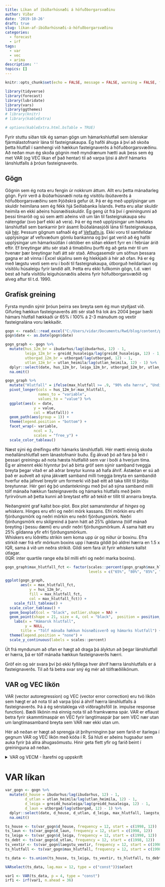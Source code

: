 ```yaml
---
title: Líkan af íbúðarhúsnæði á höfuðborgarsvæðinu
author: Viðar
date: '2019-10-26'
draft: true
slug: líkan-af-íbúðarhúsnæði-á-höfuðborgarsvæðinu
categories:
  - forecast
  - irf
tags:
  - var
  - vec
  - arima
description: ''
topics: []
---
```



```r
knitr::opts_chunk$set(echo = FALSE, message = FALSE, warning = FALSE, fig.width = 8)

library(tidyverse)
library(forecast)
library(lubridate)
library(vars)
library(ggthemes)
# library(knitr)
# library(kableExtra)

# options(kableExtra.html.bsTable = TRUE)

```

Fyrir stuttu síðan tók ég saman gögn um hámarkshlutfall sem íslenskar fjármálastofnanir lána til fasteignakaupa. Ég hafði áhuga á því að skoða þetta hlutfall í samhengi við hækkun fasteignaverðs á höfuðborgarsvæðinu. Að neðan mun ég skoða gögnin með myndrænum hætti auk þess sem ég met VAR (og VEC líkan ef það hentar) til að varpa ljósi á áhrif hámarks lánshlutfalls á þróun fasteignaverðs.


## Gögn
Gögnin sem ég nota eru fengin úr nokkrum áttum. Allt eru þetta mánaðarleg gögn. Fyrir verð á íbúðarhúsnæði nota ég vísitölu íbúðaverðs á höfuðborgarsvæðinu sem Þjóðskrá gefur út. Þá er ég með upplýsingar um skuldir heimilana sem ég fékk hjá Seðlabanka Íslands. Þetta eru allar skuldir heimila en ekki aðeins húsnæðisskuldir. Ég geng út frá því í greiningunni að þessi tímaröð og sú sem ætti aðeins við um lán til fasteignakaupa séu nátengdar (svo þarf ekki að vera). Þá er ég með upplýsingar um hámarks lánshlutfall sem bankarnir þrír ásamt Íbúðalánasjóði lána til fasteignakaupa, sjá [hér](https://drive.google.com/open?id=1rqTnfF3TyLHb_mClsCPYEfMnhj6oGmCc). Þessum gögnum safnaði ég af [Vefsafn.is](www.vefsafn.is). Ekki voru til samfelldar upplýsingar af vefsvæðum gömlu bankanna og því gat verið að ég hafði upplýsingar um hámarksútlán í október en síðan ekkert fyrr en í febrúar árið eftir. Ef breytingar áttu sér stað á tímabilinu þurfti ég að geta mér til um hvenær þær breytingar hafi átt sér stað. Athugasemdir um söfnun þessara gagna er að vinna í Excel skjalinu sem ég hlekkjaði á hér að ofan. Þá er ég með lægstu vexti sem eru í boði til fasteignakaupa, útborguð heildarlaun og vísitölu húsaleigu fyrir landið allt. Þetta eru ekki fullkomin gögn, t.d. væri best að hafa vísitölu leiguhúsnæðis aðeins fyrir höfuðborgarsvæðið og alveg aftur til t.d. 1990. 


## Grafísk greining
Fyrsta myndin sýnir þróun þeirra sex breyta sem ég mun styðjast við. Gífurleg hækkun fasteignaverðs átti sér stað frá lok árs 2004 þegar bæði hámars hlutfall hækkaði úr 65% í 100% á 2-3 mánuðum og vextir fasteignalána voru lækkaðir.

```r
gogn <- readxl::read_excel("C:/Users/vidar/Documents/Rwd/blog/content/post/data/likan_af_ibudarverdi_data.xlsx")
gogn$date <- as.Date(gogn$date)

gogn_graph <- gogn %>% 
  mutate(hus_12m_br = ibudarhus/lag(ibudarhus, 12) - 1,
         leiga_12m_br = greidd_husaleiga/lag(greidd_husaleiga, 12) - 1,
         utborgad_12m_br = utborgad/lag(utborgad, 12) - 1,
         utlan_12m_br = utlan_heimila/lag(utlan_heimila, 12) - 1) %>% 
  dplyr::select(date, hus_12m_br, leiga_12m_br, utborgad_12m_br, utlan_12m_br, laegstu_vextir, max_hlutfall) %>% 
  na.omit()

gogn_graph %>% 
  mutate("Hlutfall" = ifelse(max_hlutfall >= .9, "90% eða hærra", "Undir 90%")) %>% 
  pivot_longer(cols = hus_12m_br:max_hlutfall,
               names_to = "variable",
               values_to = "value") %>% 
  ggplot(aes(x = date,
             y = value,
             col = Hlutfall)) + 
  geom_path(aes(group = 1)) + 
  theme(legend.position = "bottom") + 
  facet_wrap(~ variable,
             ncol = 3,
             scales = "free_y") + 
  scale_color_tableau()

```


Næst sýni ég dreifingu eftir hámarks lánshlutfalli. Hér mætti einnig skoða meðallánshlutfall sem lánastofnanir buðu. Ég ákvað þó að fara þá leið í þessari greiningu að nota hæsta hlutfallið sem var í boði á hverjum tíma.  
Ég er almennt ekki hlynntur því að birta gröf sem sýnir samband tveggja breyta þegar vitað er að aðrar breytur kunna að hafa áhrif. Ástæðan er sú að það er auðvelt að sýna jákvætt samband milli tveggja breyta en sambandið hverfur eða jafnvel breytir um formerki við það eitt að taka tillit til þriðju breytunnar. Hér geri ég þó undantekningu með því að sýna samband milli tólf mánaða hækkun fasteignaverðs og hámarks hlutfalls með þeim fyrirvörum að þetta kunni að breytast eftir að tekið er tillit til annarra breyta.    

Neðangreint graf kallst box-plot. Box plot samanstendur af *hinges* og *whiskers*. Hinges eru efri og neðri mörk kassans. Efri mörkin eru efri fjórðungsmörk og neðri mörkin eru neðri fjórðungsmörk. Neðri fjórðungsmörk eru skilgreind á þann hátt að 25% gildanna (tólf mánað breyting í þessu dæmi) eru undir neðri fjórðungsmörkum. Á sama hátt eru 25% gildanna yfir efri fjórðungsmörkum.   
Whiskers eru lóðréttu strikin sem koma upp úr og niður úr boxinu. Efra stirkið nær frá efir mörkum boxins upp í hæsta gildið þó aldrei hærra en 1.5 x IQR, sama á við um neðra strikið. Gildi sem fara út fyrir *whiskers* kallst útlagar.  
(IQR: inter quartile range eða bil milli efri og neðri marka boxins).


```r

gogn_graph$max_hlutfall_fct <- factor(scales::percent(gogn_graph$max_hlutfall),
                                      levels = c("65%", "80%", "85%", "100%"))

ggplot(gogn_graph,
       aes(x = max_hlutfall_fct,
           y = hus_12m_br,
           fill = max_hlutfall_fct,
           col = max_hlutfall_fct)) +
    scale_fill_tableau() + 
  scale_color_tableau() + 
  geom_boxplot(col = "black", outlier.shape = NA) +
  geom_point(shape = 21, size = 4, col = "black",  position = position_jitterdodge(), alpha = 0.5) + 
    labs(x = "Hámarsk hlutfall",
         y = NULL,
       title = "Tólf mánaða hækkun húsnæðisverð og hámarks hlutfall") + 
  theme(legend.position = "none") + 
  scale_y_continuous(labels = scales::percent)


```

Út frá myndunum að ofan er hægt að draga þá ályktun að þegar lánshlutfall er hærra, þá er tólf mánaða hækkun fasteignaverðs hærri.  

Gröf ein og sér svara því þó ekki fyllilega hver áhrif hærra lánshlutfalls er á fasteignaverðs. Til að fá betra svar sný ég mér að tölfræðilíkönum.


## VAR og VEC líkön
VAR (vector autoregression) og VEC (vector error correction) eru tvö líkön sem hægt er að nota til að varpa ljósi á áhrif hærra lánshlutfalls á fasteignaverðs. Þá á ég sérstaklega við viðbragðsföll (e. impulse response function). Bæði líkönin má einnig nota til að framkvæma spár. VAR er eflaust betra fyrir skammtímaspár en VEC fyrir langtímaspár þar sem VEC nær utan um langtímasamband breyta sem VAR nær ekki utan um.   

Hér að neðan er hægt að sprengja út þríhyrninginn þar sem farið er ítarlega í gegnum VAR og VEC líkön með kóða í R. Sá hluti er aðeins hugsaður sem auka fyrir þá allra áhugasömustu. Hinir geta flett yfir og farið beint í greininguna að neðan.  


<details>
  <summary> VAR og VECM - Ítarefni og uppskrift </summary>
VAR og VEC líkön eru ein af vinsælustu tölfræðilíkönunum sem hagfræðingar styðjast við í sínum greiningum.  Ótal bækur hafa verið skrifaðar þar sem aðal áherslan er VAR og VEC líkön. Ég hef stuðst nokkuð við bækur eftir Lütkepohl. *Applied time series econometrics* er góð og hægt að fara beint í kafla þrjú fyrir þessi líkön. Þá er einnig gagnlegt að far í gegnum inngang að **vars** pakkanum í R, sjá [hér](https://cran.r-project.org/web/packages/vars/vignettes/vars.pdf).  

VAR og VEC líkön eru hentug fyrir ofangreint verkefni. Það verður að teljast líklegt að samþættingarsamband sé á milli fasteignaverðs og launa og/eða fasteignaverðs og leigu. Ýmislegt þarf að hafa í huga þegar líkön sem þessi eru notuð. Val milli VAR og VEC byggir á því hvort til staðar sé langtíma samband milli breyta sem til skoðunar eru. Ef langtímasamband er á milli fasteignaverðs og leigu þá er nauðsynlegt að taka tillit til þess. Í tölfræði er talað um samþættingarsamband (e. cointegration relation) tímaraða.


Ef tvær ósístæðar tímaraðir (e. non-stationary) verða sístæðar við að taka mismun d sinnum (t.d. einusinni) og til er línulegt samband á milli þessara breyta sem er þáttað (e. integrated) af gráðu d-1, þá eru breyturnar sagðar samþættar. Tökum dæmi.  
Grafið að neðan sýnir vísitölu íbúðaverðs á höfuðborgarsvæðinu og vísitölu útborgaðra heildarlauna. Á grafinu að dæma virðist vera langtíma samband á milli breytanna þó það komi tímabil þar sem ójafnvægi myndast. Ef það er samþættingarsamband á milli breytann þá mun fyrr eða síðar gapið þarna á milli lokast.  

```r

price_rent <- gogn %>% dplyr::select(date, ibudarhus, utborgad) %>% 
  mutate("Útborguð heildarlaun" = utborgad/utborgad[1]*100,
         "Íbúðaverð" = ibudarhus) %>% 
  dplyr::select(-c(ibudarhus, utborgad)) %>% 
  pivot_longer(cols = 2:3,
               names_to = "key",
               values_to = "value")

ggplot(price_rent,
       aes(x = date,
           y = value,
           col = key)) + 
  geom_line() + 
  labs(y = NULL,
       x = "Dagsetning",
       title = "Vísitala fasteignaverðs og útborgaðra launa",
       subtitle = "Vísitölur = 100 í janúar 1994") + 
  theme(legend.position = "bottom",
        legend.title = element_blank()) +
  scale_color_tableau()

```


Hér verður kannað hvort samþættingarsamband sé á milli fasteignaverðs, leigu og launa. Ef svo er þá er hentugar að styðjast við VEC líkan en VAR til að ná utan um þetta langtímasamband. Fyrst þarf að velja fjölda tafinna gilda. Það geri ég með `VARselect`. AIC, HQ, SC og FPE gefa öll misjafna niðurstöðu. Fjögur tafin gildi virðist þó duga.    

```r

gogn_2 <- gogn %>% 
  mutate(d_debt = utlan_heimila/lag(utlan_heimila, 12) - 1,
         log_price = log(ibudarhus),
         log_leiga = log(greidd_husaleiga),
         log_laun = log(utborgad)) %>% 
  dplyr::select(-c(ibudarhus, greidd_husaleiga, utborgad, utlan_heimila)) %>% 
  na.omit()

VARselect(gogn_2[,-1], lag.max = 12, type = c("both"), season = 12)$selection

# No intercept and no trend variable in cointegration
summary(ca.jo(as.matrix(gogn_2[,-1]),
      type = "eigen",
      ecdet = "none",
      K = 4,
      season = 12))

# Constant term in cointegration
summary(ca.jo(as.matrix(gogn_2[,-1]),
      type = "eigen",
      ecdet = "const",
      K = 4,
      season = 12))

# Trend term in cointegration
summary(ca.jo(as.matrix(gogn_2[,-1]),
      type = "eigen",
      ecdet = "trend",
      K = 4,
      season = 12))

```

Engin samhljómur er í prófunum um hversu mörg samþættingarsambönd eru. Niðurstöðurnar eru 0, 1 eða tvö. Ég mun prófa öll að neðan og athuga hvort IRF sé ólíkt eftir því hvaða leið er farin.  


</details>

# VAR líkan

```r
var_gogn <- gogn %>% 
  mutate(d_house = ibudarhus/lag(ibudarhus, 12) - 1,
         d_utlan = utlan_heimila/lag(utlan_heimila, 12) - 1,
         d_leiga = greidd_husaleiga/lag(greidd_husaleiga, 12) - 1,
         d_laun = utborgad/lag(utborgad, 12) - 1) %>% 
  dplyr::select(date, d_house, d_utlan, d_leiga, max_hlutfall, laegstu_vextir, d_laun) %>% 
  na.omit()

ts_house <- ts(var_gogn$d_house, frequency = 12, start = c(1998, 12))
ts_laun <- ts(var_gogn$d_laun, frequency = 12, start = c(1998, 12))
ts_leiga <- ts(var_gogn$d_leiga, frequency = 12, start = c(1998, 12))
ts_debt <- ts(var_gogn$d_utlan, frequency = 12, start = c(1998, 12))
ts_vextir <- ts(var_gogn$laegstu_vextir, frequency = 12, start = c(1998, 12))
ts_hlutfall <- ts(var_gogn$max_hlutfall, frequency = 12, start = c(1998, 12))

ts_data <- ts.union(ts_house, ts_leiga, ts_vextir, ts_hlutfall, ts_debt, ts_laun)

VARselect(ts_data, lag.max = 12, type = c("const"))$select

var1 <- VAR(ts_data, p = 4, type = "const")
irf1 <- irf(var1, n.ahead = 36)

```

